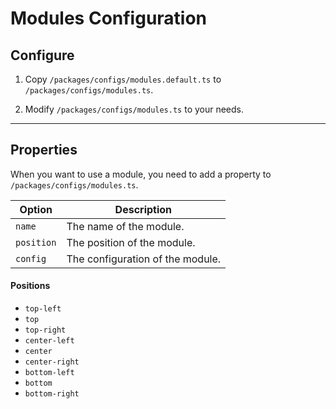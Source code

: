 # Modules Configuration

## Configure

1. Copy `/packages/configs/modules.default.ts` to `/packages/configs/modules.ts`.

2. Modify `/packages/configs/modules.ts` to your needs.

---

## Properties

When you want to use a module, you need to add a property to `/packages/configs/modules.ts`.

| Option     | Description                      |
| ---------- | -------------------------------- |
| `name`     | The name of the module.          |
| `position` | The position of the module.      |
| `config`   | The configuration of the module. |

#### Positions

- `top-left`
- `top`
- `top-right`
- `center-left`
- `center`
- `center-right`
- `bottom-left`
- `bottom`
- `bottom-right`

